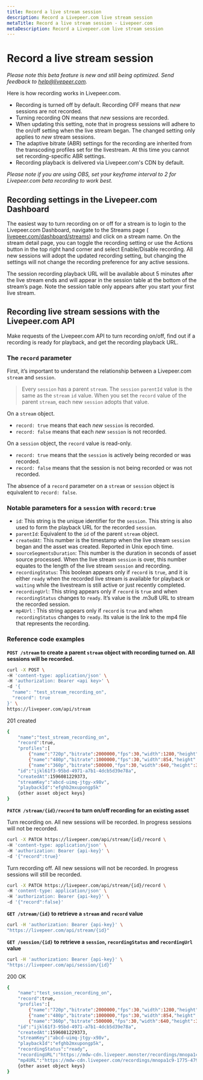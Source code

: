 ```yaml
---
title: Record a live stream session
description: Record a Livepeer.com live stream session
metaTitle: Record a live stream session - Livepeer.com
metaDescription: Record a Livepeer.com live stream session
---
```


# Record a live stream session

_Please note this beta feature is new and still being optimized. Send feedback
to [help@livepeer.com](mailto:help@livepeer.com)._

Here is how recording works in Livepeer.com.

- Recording is turned off by default. Recording OFF means that _new_ sessions
  are not recorded.
- Turning recording ON means that _new_ sessions are recorded.
- When updating this setting, note that in progress sessions will adhere to the
  on/off setting when the live stream began. The changed setting only applies to
  _new_ stream sessions.
- The adaptive bitrate (ABR) settings for the recording are inherited from the
  transcoding profiles set for the livestream. At this time you cannot set
  recording-specific ABR settings.
- Recording playback is delivered via Livepeer.com's CDN by default.

_Please note if you are using OBS, set your keyframe interval to 2 for
Livepeer.com beta recording to work best._

## Recording settings in the Livepeer.com Dashboard

The easiest way to turn recording on or off for a stream is to login to the
Livepeer.com Dashboard, navigate to the Streams page (
[livepeer.com/dashboard/streams](https://livepeer.com/dashboard/streams)) and
click on a stream name. On the stream detail page, you can toggle the recording
setting or use the Actions button in the top right hand corner and select
Enable/Disable recording. All new sessions will adopt the updated recording
setting, but changing the settings will not change the recording preference for
any active sessions.

The session recording playback URL will be available about 5 minutes after the
live stream ends and will appear in the session table at the bottom of the
stream’s page. Note the session table only appears after you start your first
live stream.

## Recording live stream sessions with the Livepeer.com API

Make requests of the Livepeer.com API to turn recording on/off, find out if a
recording is ready for playback, and get the recording playback URL.

### The `record` parameter

First, it’s important to understand the relationship between a Livepeer.com
`stream` and `session`.

> Every `session` has a parent `stream`. The `session` `parentId` value is the
> same as the `stream` `id` value. When you set the `record` value of the parent
> `stream`, each new `session` adopts that value.

On a `stream` object.

- `record: true` means that each _new_ `session` is recorded.
- `record: false` means that each _new_ `session` is not recorded.

On a `session` object, the `record` value is read-only.

- `record: true` means that the `session` is actively being recorded or was
  recorded.
- `record: false` means that the session is not being recorded or was not
  recorded.

The absence of a `record` parameter on a `stream` or `session` object is
equivalent to `record: false`.

### Notable parameters for a `session` with `record:true`

- `id`: This string is the unique identifier for the `session`. This string is
  also used to form the playback URL for the recorded `session`.
- `parentId`: Equivalent to the `id` of the parent `stream` object.
- `createdAt`: This number is the timestamp when the live stream `session` began
  and the asset was created. Reported in Unix epoch time.
- `sourceSegmentsDuration`: This number is the duration in seconds of asset
  source processed. When the live stream `session` is over, this number equates
  to the length of the live stream `session` and recording.
- `recordingStatus`: This boolean appears only if `record` is `true`, and it is
  either `ready` when the recorded live stream is available for playback or
  `waiting` while the livestream is still active or just recently completed.
- `recordingUrl`: This string appears only if `record` is `true` and when
  `recordingStatus` changes to `ready`. It’s value is the .m3u8 URL to stream
  the recorded session.
- `mp4Url` : This string appears only if `record` is `true` and when
  `recordingStatus` changes to `ready`. Its value is the link to the mp4 file
  that represents the recording.

### Reference code examples

**`POST /stream` to create a parent `stream` object with recording turned on.
All sessions will be recorded.**

```bash
curl -X POST \
-H 'content-type: application/json' \
-H 'authorization: Bearer <api key>' \
-d '{
  "name": "test_stream_recording_on",
  "record": true
}' \
https://livepeer.com/api/stream
```

201 created

```bash
{
    "name":"test_stream_recording_on",
    "record":true,
    "profiles":[
        {"name":"720p","bitrate":2000000,"fps":30,"width":1280,"height":720},
        {"name":"480p","bitrate":1000000,"fps":30,"width":854,"height":480}],
        {"name":"360p","bitrate":500000,"fps":30,"width":640,"height":360}],
    "id":"ijkl61f3-95bd-4971-a7b1-4dcb5d39e78a",
    "createdAt":1596081229373,
    "streamKey":"abcd-uimq-jtgy-x98v",
    "playbackId":"efghb2mxupongp5k"
    {other asset object keys}
}
```

**`PATCH /stream/{id}/record` to turn on/off recording for an existing asset**

Turn recording on. All new sessions will be recorded. In progress sessions will
not be recorded.

```bash
curl -X PATCH https://livepeer.com/api/stream/{id}/record \
-H 'content-type: application/json' \
-H 'authorization: Bearer {api-key}' \
-d '{"record":true}'
```

Turn recording off. All new sessions will not be recorded. In progress sessions
will still be recorded.

```bash
curl -X PATCH https://livepeer.com/api/stream/{id}/record \
-H 'content-type: application/json' \
-H 'authorization: Bearer {api-key}' \
-d '{"record":false}'
```

**`GET /stream/{id}` to retrieve a `stream` and `record` value**

```bash
curl -H 'authorization: Bearer {api-key}' \
"https://livepeer.com/api/stream/{id}"
```

**`GET /session/{id}` to retrieve a `session`, `recordingStatus` and
`recordingUrl` value**

```bash
curl -H 'authorization: Bearer {api-key}' \
"https://livepeer.com/api/session/{id}"
```

200 OK

```bash
{
    "name":"test_session_recording_on",
    "record":true,
    "profiles":[
        {"name":"720p","bitrate":2000000,"fps":30,"width":1280,"height":720},
        {"name":"480p","bitrate":1000000,"fps":30,"width":854,"height":480}],
        {"name":"360p","bitrate":500000,"fps":30,"width":640,"height":360}],
    "id":"ijkl61f3-95bd-4971-a7b1-4dcb5d39e78a",
    "createdAt":1596081229373,
    "streamKey":"abcd-uimq-jtgy-x98v",
    "playbackId":"efghb2mxupongp5k",
    "recordingStatus":"ready",
    "recordingURL":"https://mdw-cdn.livepeer.monster/recordings/mnopa1c9-1775-4797-919e-40d21099d02b/index.m3u8",
    "mp4URL":"https://mdw-cdn.livepeer.com/recordings/mnopa1c9-1775-4797-919e-40d21099d02b/2021_05_04_02_00_31-source.mp4",
    {other asset object keys}
}
```
